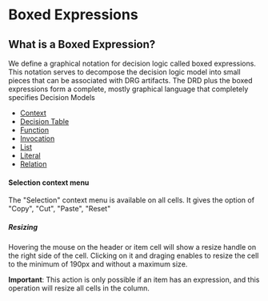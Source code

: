 
<Meta title="Boxed Expressions/Overview" />

# Boxed Expressions

## What is a Boxed Expression?

We define a graphical notation for decision logic called boxed expressions. This notation serves to decompose the
decision logic model into small pieces that can be associated with DRG artifacts. The DRD plus the boxed
expressions form a complete, mostly graphical language that completely specifies Decision Models

- [Context](/docs/boxed-expressions-context--overview)
- [Decision Table](/docs/boxed-expressions-decision-table--overview)
- [Function](/docs/boxed-expressions-function--overview)
- [Invocation](/boxed-expressions-invocation--overview)
- [List](/docs/boxed-expressions-list--overview)
- [Literal](/docs/boxed-expressions-literal--overview)
- [Relation](/docs/boxed-expressions-relation--overview)

#### Selection context menu

The "Selection" context menu is available on all cells. It gives the option of "Copy", "Cut", "Paste", "Reset"

##### Resizing

Hovering the mouse on the header or item cell will show a resize handle on the right side of the cell.
Clicking on it and draging enables to resize the cell to the minimum of 190px and without a maximum size.

**Important**: This action is only possible if an item has an expression, and this operation will resize all cells in the column.
